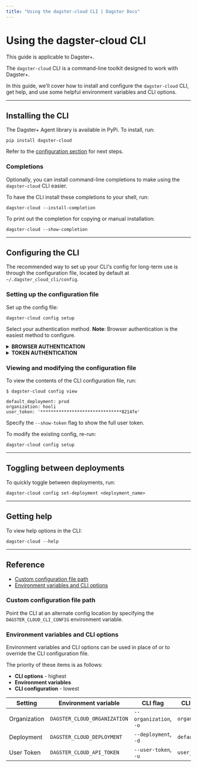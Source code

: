 ```yaml
---
title: "Using the dagster-cloud CLI | Dagster Docs"
---
```


# Using the dagster-cloud CLI

<Note>This guide is applicable to Dagster+.</Note>

The `dagster-cloud` CLI is a command-line toolkit designed to work with Dagster+.

In this guide, we'll cover how to install and configure the `dagster-cloud` CLI, get help, and use some helpful environment variables and CLI options.

---

## Installing the CLI

The Dagster+ Agent library is available in PyPi. To install, run:

```shell
pip install dagster-cloud
```

Refer to the [configuration section](#configuring-the-cli) for next steps.

### Completions

Optionally, you can install command-line completions to make using the `dagster-cloud` CLI easier.

To have the CLI install these completions to your shell, run:

```shell
dagster-cloud --install-completion
```

To print out the completion for copying or manual installation:

```shell
dagster-cloud --show-completion
```

---

## Configuring the CLI

The recommended way to set up your CLI's config for long-term use is through the configuration file, located by default at `~/.dagster_cloud_cli/config`.

### Setting up the configuration file

Set up the config file:

```shell
dagster-cloud config setup
```

Select your authentication method. **Note**: Browser authentication is the easiest method to configure.

<details>
<summary><strong>BROWSER AUTHENTICATION</strong></summary>

The easiest way to set up is to authenticate through the browser.

```shell
$ dagster-cloud config setup
? How would you like to authenticate the CLI? (Use arrow keys)
 » Authenticate in browser
   Authenticate using token
Authorized for organization `hooli`

? Default deployment: prod
```

When prompted, you can specify a default deployment. If specified, a deployment won't be required in subsequent `dagster-cloud` commands. The default deployment for a new Dagster+ organization is `prod`.

</details>

<details>
<summary><strong>TOKEN AUTHENTICATION</strong></summary>

Alternatively, you may authenticate using a user token. Refer to the [Managing user and agent tokens guide](/dagster-plus/account/managing-user-agent-tokens) for more info.

```shell
$ dagster-cloud config setup
? How would you like to authenticate the CLI? (Use arrow keys)
   Authenticate in browser
 » Authenticate using token

? Dagster+ organization: hooli
? Dagster+ user token: *************************************
? Default deployment: prod
```

When prompted, specify the following:

- **Organization** - Your organization name as it appears in your Dagster+ URL. For example, if your Dagster+ instance is `https://hooli.dagster.plus/`, this would be `hooli`.
- **User token** - The user token.
- **Default deployment** - **Optional**. A default deployment. If specified, a deployment won't be required in subsequent `dagster-cloud` commands. The default deployment for a new Dagster+ organization is `prod`.

</details>

### Viewing and modifying the configuration file

To view the contents of the CLI configuration file, run:

```shell
$ dagster-cloud config view

default_deployment: prod
organization: hooli
user_token: '*******************************8214fe'
```

Specify the `--show-token` flag to show the full user token.

To modify the existing config, re-run:

```shell
dagster-cloud config setup
```

---

## Toggling between deployments

To quickly toggle between deployments, run:

```shell
dagster-cloud config set-deployment <deployment_name>
```

---

## Getting help

To view help options in the CLI:

```shell
dagster-cloud --help
```

---

## Reference

- [Custom configuration file path](#custom-configuration-file-path)
- [Environment variables and CLI options](#environment-variables-and-cli-options)

### Custom configuration file path

Point the CLI at an alternate config location by specifying the `DAGSTER_CLOUD_CLI_CONFIG` environment variable.

### Environment variables and CLI options

Environment variables and CLI options can be used in place of or to override the CLI configuration file.

The priority of these items is as follows:

- **CLI options** - highest
- **Environment variables**
- **CLI configuration** - lowest

| Setting      | Environment variable         | CLI flag               | CLI config value     |
| ------------ | ---------------------------- | ---------------------- | -------------------- |
| Organization | `DAGSTER_CLOUD_ORGANIZATION` | `--organization`, `-o` | `organization`       |
| Deployment   | `DAGSTER_CLOUD_DEPLOYMENT`   | `--deployment`, `-d`   | `default_deployment` |
| User Token   | `DAGSTER_CLOUD_API_TOKEN`    | `--user-token`, `-u`   | `user_token`         |
